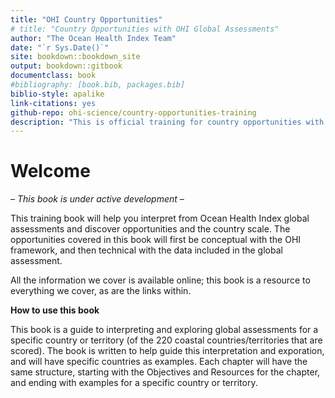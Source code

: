 ```yaml
--- 
title: "OHI Country Opportunities"
# title: "Country Opportunities with OHI Global Assessments"
author: "The Ocean Health Index Team"
date: "`r Sys.Date()`"
site: bookdown::bookdown_site
output: bookdown::gitbook
documentclass: book
#bibliography: [book.bib, packages.bib]
biblio-style: apalike
link-citations: yes
github-repo: ohi-science/country-opportunities-training
description: "This is official training for country opportunities with global Ocean Health Index assessments."
---
```


# Welcome {#welcome}

-- *This book is under active development* --

This training book will help you interpret from Ocean Health Index global assessments and discover opportunities and the country scale. The opportunities covered in this book will first be conceptual with the OHI framework, and then technical with the data included in the global assessment.

All the information we cover is available online; this book is a resource to everything we cover, as are the links within. 

**How to use this book**

This book is a guide to interpreting and exploring global assessments for a specific country or territory (of the 220 coastal countries/territories that are scored). The book is written to help guide this interpretation and exporation, and will have specific countries as examples. <!---and is best accompanied with a ---> Each chapter will have the same structure, starting with the Objectives and Resources for the chapter, and ending with examples for a specific country or territory. 
